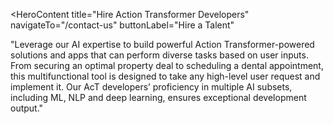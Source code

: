<HeroContent
  title="Hire Action Transformer Developers"
  navigateTo="/contact-us"
  buttonLabel="Hire a Talent"
>
  "Leverage our AI expertise to build powerful Action Transformer-powered
  solutions and apps that can perform diverse tasks based on user inputs. From
  securing an optimal property deal to scheduling a dental appointment, this
  multifunctional tool is designed to take any high-level user request and
  implement it. Our AcT developers’ proficiency in multiple AI subsets,
  including ML, NLP and deep learning, ensures exceptional development output."
</HeroContent>

<ClientCompaniesComponent />
<CountUpAnimationContainer />

<MainContent mainPara="Our Action Transformer Development Services" />

<section className="grid grid-cols-2 gap-7 w-full py-8">
  <section className="w-full col-span-1 cursor-pointer">
    <ServiceCard
      service={{
        id: "Dialog-Management-System-Development",
        image: "/servicesPage/StreamlinedDeployment.svg",
        title: "Dialog Management System Development",
        description:
          "Our Action Transformer experts utilize NLP and dialogue management frameworks like RASA or Microsoft Bot Framework to build end-to-end conversational agents, like virtual assistants designed specifically for taking actions on computers as per high-level user prompts.",
        urlPath: "dialog-management-system-development",
      }}
    />
  </section>
  <section className="w-full col-span-1 cursor-pointer">
    <ServiceCard
      service={{
        id: "Custom-Adaptive-AI-Model-based-Solutions-Development",
        image: "/servicesPage/ActionTransformerbasdCustomSolutionsicon.svg",
        title: "Custom Adaptive AI Model-based Solutions Development",
        description:
          "Our AI experts understand your business objectives and requirements to build intelligent Action Transformer-powered custom solutions using deep learning frameworks like PyTorch or TensorFlow and other necessary tools and libraries.",
        urlPath: "custom-adaptive-ai-model-based-solutions-development",
      }}
    />
  </section>
</section>

<section className="grid grid-cols-2 gap-7 w-full py-8">
<section className="w-full col-span-1 cursor-pointer">
  <ServiceCard
    service={{
      id: "Enterprise-Integration",
      image: "/servicesPage/EnterpriseIntegration1.svg",
      title: "Enterprise Integration",
      description:
        "Our AI solutions are designed to seamlessly integrate with your enterprise systems, ensuring cohesive operation and enhancing overall efficiency.",
      urlPath: "enterprise-integration",
    }}
  />
</section>

<section className="w-full col-span-1 cursor-pointer">
  <ServiceCard
    service={{
      id: "Ongoing-Maintenance-and-Support",
      image: "/servicesPage/OngoingMaintenanceandSupporticon.svg",
      title: "Ongoing Maintenance and Support",
      description:
        "From monitoring performance metrics to retraining the model as needed and updating it to reflect changes in the client’s data or requirements, we offer comprehensive model monitoring and maintenance services to ensure your solution continues to perform optimally.",
      urlPath: "ongoing-maintenance-and-support",
    }}
  />
</section>
</section>

<MainContent mainPara="Our Action Transformer Development Expertise" />

<section className="grid grid-cols-2 gap-7 w-full py-8">
 <section className="w-full col-span-1 cursor-pointer">
  <ServiceCard
    service={{
      id: "Machine-Learning",
      image: "/servicesPage/MachineLearningicon2.svg",
      title: "Machine Learning",
      description:
        "Our developers possess extensive expertise in developing, training, testing, and deploying AcT (Action Transformer) models using machine learning concepts and techniques such as supervised and unsupervised learning.",
      urlPath: "machine-learning",
    }}
  />
</section>

<section className="w-full col-span-1 cursor-pointer">
  <ServiceCard
    service={{
      id: "Natural-Language-Processing",
      image: "/servicesPage/NaturalLanguageProcessingicon123.svg",
      title: "Natural Language Processing",
      description:
        "Our developers excel in preprocessing, tokenizing, and encoding natural language data, leveraging popular NLP libraries such as SpaCy, NLTK, and Stanford CoreNLP.",
      urlPath: "natural-language-processing",
    }}
  />
</section>
</section>

<section className="grid grid-cols-2 gap-7 w-full py-8">
<section className="w-full col-span-1 cursor-pointer">
  <ServiceCard
    service={{
      id: "Intent-Recognition",
      image: "/servicesPage/IntentRecognitionicon.svg",
      title: "Intent Recognition",
      description:
        "We utilize intent recognition frameworks like RASA and Dialogflow to enable our Dialog Management System to accurately identify user intent and formulate appropriate responses.",
      urlPath: "intent-recognition",
    }}
  />
</section>

<section className="w-full col-span-1 cursor-pointer">
  <ServiceCard
    service={{
      id: "Data-Engineering",
      image: "/servicesPage/DataEngineeringicon1.svg",
      title: "Data Engineering",
      description:
        "Our proficiency extends to data engineering tools such as ETL processes, data pipelines, and databases essential for data preparation and management required in model training and evaluation.",
      urlPath: "data-engineering",
    }}
  />
</section>
</section>

<section className="grid grid-cols-2 gap-7 w-full py-8">
<section className="w-full col-span-1 cursor-pointer">
  <ServiceCard
    service={{
      id: "Deep-Learning",
      image: "/servicesPage/Deeplearningicon1.svg",
      title: "Deep Learning",
      description:
        "Our developers specialize in deep learning techniques, encompassing neural networks, optimization algorithms, and backpropagation to develop robust Action Transformer-based solutions.",
      urlPath: "deep-learning",
    }}
  />
</section>

<section className="w-full col-span-1 cursor-pointer">
  <ServiceCard
    service={{
      id: "Self-Attentional-Architecture",
      image: "/servicesPage/Modelselectionandtraining1.svg",
      title: "Self Attentional Architecture",
      description:
        "Our AI engineers design neural network architectures incorporating self-attention layers using methods like dot-product attention, additive attention, and multi-head attention. These architectures are trained on extensive datasets to enhance performance.",
      urlPath: "self-attentional-architecture",
    }}
  />
</section>
</section>

<section className="grid grid-cols-2 gap-7 w-full py-8">
<section className="w-full col-span-1 cursor-pointer">
  <ServiceCard
    service={{
      id: "Human-Action-Recognition",
      image: "/servicesPage/UseCaseDefinitionicon.svg",
      title: "Human Action Recognition",
      description:
        "We integrate computer vision capabilities like Human Action Recognition (HAR) into our AcT models. This allows the models to learn spatiotemporal patterns and accurately classify human actions from video sequences.",
      urlPath: "human-action-recognition",
    }}
  />
</section>

<section className="w-full col-span-1 cursor-pointer">
  <ServiceCard
    service={{
      id: "Deep-Neural-Network",
      image: "/servicesPage/DeepLearning.svg",
      title: "Deep Neural Network",
      description:
        "We develop advanced custom AI solutions utilizing deep neural networks with recurrent layers, optimized for processing sequential data and maintaining internal state.",
      urlPath: "deep-neural-network",
    }}
  />
</section>
</section>

<MainContent mainPara="Why Hire Action Transformer Developers From ADRIG" />

<section className="grid grid-cols-2 gap-7 w-full py-8">
  <section className="w-full col-span-1 cursor-pointer">
    <ServiceCard
      service={{
        id: "Domain-Expertise",
        image: "/servicesPage/DomainExpertiseicon1.svg",
        title: "Domain Expertise",
        description:
          "With extensive experience in developing AI solutions using the right tech stack for various industries, including finance, healthcare, and logistics, our developers are experts in AI solutions development.",
        urlPath: "domain-expertise",
      }}
    />
  </section>
  <section className="w-full col-span-1 cursor-pointer">
    <ServiceCard
      service={{
        id: "AI-Exploration",
        image: "/servicesPage/UseofAdvancedTechnologiesicon.svg",
        title: "AI Exploration",
        description:
          "Our developers are proficient in cutting-edge AI frameworks like TensorFlow, integration and deployment tools like Docker, multiple programming languages, AI algorithms, and neural networks like CNN.",
        urlPath: "ai-exploration",
      }}
    />
  </section>
</section>

<section className="grid grid-cols-2 gap-7 w-full py-8">
<section className="w-full col-span-1 cursor-pointer">
  <ServiceCard
    service={{
      id: "End-to-end-Solution-Development",
      image: "/servicesPage/EndtoEndSolutionDevelopmenticon.svg",
      title: "End-to-end Solution Development",
      description:
        "Hire Action Transformer developers from Adrig for end-to-end AcT solution development services. From ideation to deployment, we work with you every step of the way to ensure your solution meets your unique business needs.",
      urlPath: "end-to-end-solution-development",
    }}
  />
</section>

<section className="w-full col-span-1 cursor-pointer">
  <ServiceCard
    service={{
      id: "Proven-Track-Record",
      image: "/servicesPage/ProvenTrackRecordicon.svg",
      title: "Proven Track Record",
      description:
        "With a proven track record of delivering successful AI solutions to clients across various industries, our developers have the potential to deliver high-quality solutions that drive real business value.",
      urlPath: "proven-track-record",
    }}
  />
</section>
</section>

<InsightsComponent />
